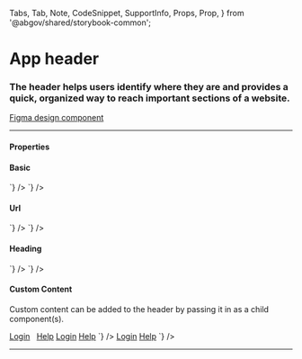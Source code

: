   Tabs,
  Tab,
  Note,
  CodeSnippet,
  SupportInfo,
  Props,
  Prop,
} from '@abgov/shared/storybook-common';

<Meta title="Components/App Header" />

# App header

### The header helps users identify where they are and provides a quick, organized way to reach important sections of a website.

[Figma design component](https://www.figma.com/file/3pb2IK8s2QUqWieH79KdN7/%E2%9D%96-Components-%7C-DDI?node-id=7224%3A263785)

---

#### Properties

<Props>
  <Prop
    name="url"
    type="string"
  />
  <Prop
    name="heading"
    type="string"
  />
</Props>

#### Basic

<Story name="Basic">
  <GoAAppHeader />
</Story>

<Tabs>
  <Tab label="Web Component" hidden={true}>
    <CodeSnippet
      lang="html"
      code={`
      <goa-app-header />
    `}
    />
  </Tab>
  <Tab label="Angular">
    <CodeSnippet
      lang="html"
      code={`
      <goa-app-header></goa-app-header>
    `}
    />
  </Tab>
  <Tab label="React">
    <CodeSnippet
      lang="tsx"
      code={`
      <GoAAppHeader />
    `}
    />
  </Tab>
</Tabs>

#### Url

<Story name="Url">
  <GoAAppHeader url="https://example.com" />
</Story>

<Tabs>
  <Tab label="Web Component" hidden={true}>
    <CodeSnippet
      lang="html"
      code={`
      <goa-app-header url="https://example.com" />
    `}
    />
  </Tab>
  <Tab label="Angular">
    <CodeSnippet
      lang="html"
      code={`
      <goa-app-header url="https://example.com"></goa-app-header>
    `}
    />
  </Tab>
  <Tab label="React">
    <CodeSnippet
      lang="tsx"
      code={`
      <GoAAppHeader url="https://example.com" />
    `}
    />
  </Tab>
</Tabs>

#### Heading 

<Story name="Heading">
  <GoAAppHeader heading="Ticket and Fine Payments" />
</Story>

<Tabs>
  <Tab label="Web Component" hidden={true}>
    <CodeSnippet
      lang="html"
      code={`
      <goa-app-header heading="Ticket and Find Payments" />
    `}
    />
  </Tab>
  <Tab label="Angular">
    <CodeSnippet
      lang="html"
      code={`
      <goa-app-header heading="Ticket and Find Payments"></goa-app-header>
    `}
    />
  </Tab>
  <Tab label="React">
    <CodeSnippet
      lang="tsx"
      code={`
      <GoAAppHeader heading="Ticket and Find Payments" />
    `}
    />
  </Tab>
</Tabs>

#### Custom Content

Custom content can be added to the header by passing it in as a child component(s).

<Story name="Custom Content">
  <GoAAppHeader url="example.com" heading="Ticket and Fine Payments">
    <a href="#">Login</a> &nbsp;
    <a href="#">Help</a>
  </GoAAppHeader>
</Story>

<Tabs>
  <Tab label="Web Component" hidden={true}>
    <CodeSnippet
      lang="html"
      code={`
      <goa-app-header url="example.com" heading="Ticket and Find Payments">
        <a href="#">Login</a>
        <a href="#">Help</a>
      </goa-app-header>
    `}
    />
  </Tab>
  <Tab label="Angular">
    <CodeSnippet
      lang="html"
      code={`
      <goa-app-header url="example.com" heading="Ticket and Find Payments">
        <a href="#">Login</a>
        <a href="#">Help</a>
      </goa-app-header>
    `}
    />
  </Tab>
  <Tab label="React">
    <CodeSnippet
      lang="tsx"
      code={`
      <GoAAppHeader url="example.com" heading="Ticket and Find Payments">
        <a href="#">Login</a>
        <a href="#">Help</a>
      </GoAAppHeader>
    `}
    />
  </Tab>
</Tabs>

---

<SupportInfo />
